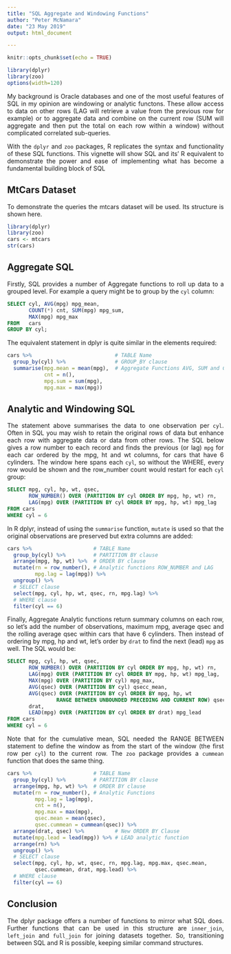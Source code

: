 ```yaml
---
title: "SQL Aggregate and Windowing Functions"
author: "Peter McNamara"
date: "23 May 2019"
output: html_document

---
```


<style>
body {
text-align: justify}
</style>

```r
knitr::opts_chunk$set(echo = TRUE)

library(dplyr)
library(zoo)
options(width=120)
```

My background is Oracle databases and one of the most useful features of SQL in my opinion are windowing or analytic functons.  These allow access to data on other rows (LAG will retrieve a value from the previous row for example) or to aggregate data and combine on the current row (SUM will aggregate and then put the total on each row within a window) without complicated correlated sub-queries.

With the `dplyr` and `zoo` packages, R replicates the syntax and functionality of these SQL functions.  This vignette will show SQL and its' R equivalent to demonstrate the power and ease of implementing what has become a fundamental building block of SQL 

## MtCars Dataset

To demonstrate the queries the mtcars dataset will be used.  Its structure is shown here.


```r
library(dplyr)
library(zoo)
cars <- mtcars
str(cars)
```

## Aggregate SQL

Firstly, SQL provides a number of Aggregate functions to roll up data to a grouped level.  For example a query might be to group by the `cyl` column:

```SQL
SELECT cyl, AVG(mpg) mpg_mean, 
       COUNT(*) cnt, SUM(mpg) mpg_sum, 
       MAX(mpg) mpg_max
FROM   cars
GROUP BY cyl;
```

The equivalent statement in dplyr is quite similar in the elements required:

```r
cars %>%                           # TABLE Name
  group_by(cyl) %>%                # GROUP_BY clause
  summarise(mpg.mean = mean(mpg),  # Aggregate Functions AVG, SUM and COUNT
            cnt = n(),
            mpg.sum = sum(mpg),
            mpg.max = max(mpg))
```

## Analytic and Windowing SQL

The statement above summarises the data to one observation per `cyl`.  Often in SQL you may wish to retain the original rows of data but enhance each row with aggregate data or data from other rows.  The SQL below gives a row number to each record and finds the previous (or lag) `mpg` for each car ordered by the mpg, ht and wt columns, for cars that have 6 cylinders.  The window here spans each `cyl`, so without the WHERE, every row would be shown and the row_number count would restart for each `cyl` group:

```SQL
SELECT mpg, cyl, hp, wt, qsec, 
       ROW_NUMBER() OVER (PARTITION BY cyl ORDER BY mpg, hp, wt) rn,
       LAG(mpg) OVER (PARTITION BY cyl ORDER BY mpg, hp, wt) mpg_lag
FROM cars
WHERE cyl = 6
```

In R dplyr, instead of using the `summarise` function, `mutate` is used so that the original observations are preserved but extra columns are added: 

```r

cars %>%                    # TABLE Name
  group_by(cyl) %>%         # PARTITION BY clause
  arrange(mpg, hp, wt) %>%  # ORDER BY clause 
  mutate(rn = row_number(), # Analytic functions ROW_NUMBER and LAG
         mpg.lag = lag(mpg)) %>%
  ungroup() %>%
  # SELECT clause
  select(mpg, cyl, hp, wt, qsec, rn, mpg.lag) %>%
  # WHERE clause
  filter(cyl == 6)

```

Finally, Aggregate Analytic functions return summary columns on each row, so let's add the number of observations, maximum mpg, average qsec and the rolling average qsec within cars that have 6 cylinders.  Then instead of ordering by mpg, hp and wt, let's order by `drat` to find the next (lead) `mpg` as well.  The SQL would be:

```SQL
SELECT mpg, cyl, hp, wt, qsec, 
       ROW_NUMBER() OVER (PARTITION BY cyl ORDER BY mpg, hp, wt) rn,
       LAG(mpg) OVER (PARTITION BY cyl ORDER BY mpg, hp, wt) mpg_lag,
       MAX(mpg) OVER (PARTITION BY cyl) mpg_max,
       AVG(qsec) OVER (PARTITION BY cyl) qsecc_mean,
       AVG(qsec) OVER (PARTITION BY cyl ORDER BY mpg, hp, wt 
                RANGE BETWEEN UNBOUNDED PRECEDING AND CURRENT ROW) qsec_cummean,
       drat,
       LEAD(mpg) OVER (PARTITION BY cyl ORDER BY drat) mpg_lead       
FROM cars
WHERE cyl = 6
```

Note that for the cumulative mean, SQL needed the RANGE BETWEEN statement to define the window as from the start of the window (the first row per `cyl`) to the current row.  The `zoo` package provides a `cummean` function that does the same thing.   

```r

cars %>%                    # TABLE Name
  group_by(cyl) %>%         # PARTITION BY clause
  arrange(mpg, hp, wt) %>%  # ORDER BY clause 
  mutate(rn = row_number(), # Analytic Functions
         mpg.lag = lag(mpg),
         cnt = n(), 
         mpg.max = max(mpg),
         qsec.mean = mean(qsec),
         qsec.cummean = cummean(qsec)) %>%
  arrange(drat, qsec) %>%          # New ORDER BY Clause
  mutate(mpg.lead = lead(mpg)) %>% # LEAD analytic function
  arrange(rn) %>%
  ungroup() %>%
  # SELECT clause
  select(mpg, cyl, hp, wt, qsec, rn, mpg.lag, mpg.max, qsec.mean, 
         qsec.cummean, drat, mpg.lead) %>%
  # WHERE clause
  filter(cyl == 6)
```
## Conclusion

The dplyr package offers a number of functions to mirror what SQL does.  Further functions that can be used in this structure are `inner_join`, `left_join` and `full_join` for joining datasets together.  So, transitioning between SQL and R is possible, keeping similar command structures.  
